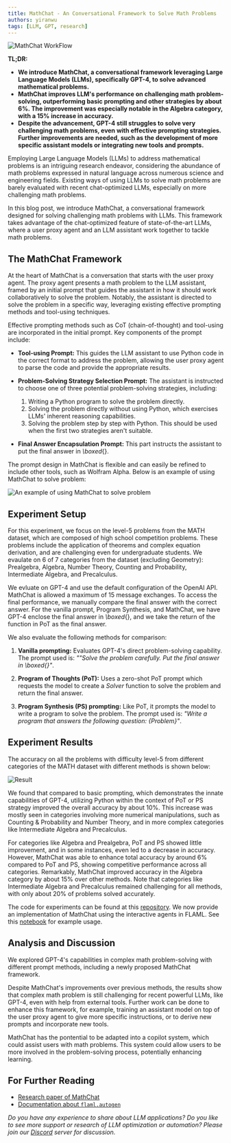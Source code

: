 ```yaml
---
title: MathChat - An Conversational Framework to Solve Math Problems
authors: yiranwu
tags: [LLM, GPT, research]
---
```


![MathChat WorkFlow](img/mathchatflow.png)

**TL;DR:**
* **We introduce MathChat, a conversational framework leveraging Large Language Models (LLMs), specifically GPT-4, to solve advanced mathematical problems.**
* **MathChat improves LLM's performance on challenging math problem-solving, outperforming basic prompting and other strategies by about 6%. The improvement was especially notable in the Algebra category, with a 15% increase in accuracy.**
* **Despite the advancement, GPT-4 still struggles to solve very challenging math problems, even with effective prompting strategies. Further improvements are needed, such as the development of more specific assistant models or integrating new tools and prompts.**

Employing Large Language Models (LLMs) to address mathematical problems is an intriguing research endeavor, considering the abundance of math problems expressed in natural language across numerous science and engineering fields. Existing ways of using LLMs to solve math problems are barely evaluated with recent chat-optimized LLMs, especially on more challenging math problems.

In this blog post, we introduce MathChat, a conversational framework designed for solving challenging math problems with LLMs. This framework takes advantage of the chat-optimized feature of state-of-the-art LLMs, where a user proxy agent and an LLM assistant work together to tackle math problems.

## The MathChat Framework

At the heart of MathChat is a conversation that starts with the user proxy agent. The proxy agent presents a math problem to the LLM assistant, framed by an initial prompt that guides the assistant in how it should work collaboratively to solve the problem. Notably, the assistant is directed to solve the problem in a specific way, leveraging existing effective prompting methods and tool-using techniques.

Effective prompting methods such as CoT (chain-of-thought) and tool-using are incorporated in the initial prompt. Key components of the prompt include:

- **Tool-using Prompt:** This guides the LLM assistant to use Python code in the correct format to address the problem, allowing the user proxy agent to parse the code and provide the appropriate results.

- **Problem-Solving Strategy Selection Prompt:** The assistant is instructed to choose one of three potential problem-solving strategies, including:
  1. Writing a Python program to solve the problem directly.
  2. Solving the problem directly without using Python, which exercises LLMs' inherent reasoning capabilities.
  3. Solving the problem step by step with Python. This should be used when the first two strategies aren't suitable.

- **Final Answer Encapsulation Prompt:** This part instructs the assistant to put the final answer in *\boxed*{}.

The prompt design in MathChat is flexible and can easily be refined to include other tools, such as Wolfram Alpha. Below is an example of using MathChat to solve problem:

![An example of using MathChat to solve problem](img/mathchatexample.jpg)

## Experiment Setup

For this experiment, we focus on the level-5 problems from the MATH dataset, which are composed of high school competition problems. These problems include the application of theorems and complex equation derivation, and are challenging even for undergraduate students. We evaulate on 6 of 7 categories from the dataset (excluding Geometry): Prealgebra, Algebra, Number Theory, Counting and Probability, Intermediate Algebra, and Precalculus.

We evluate on GPT-4 and use the default configuration of the OpenAI API. MathChat is allowed a maximum of 15 message exchanges. To access the final performance, we manually compare the final answer with the correct answer.  For the vanilla prompt, Program Synthesis, and MathChat, we have GPT-4 enclose the final answer in *\boxed*{}, and we take the return of the function in PoT as the final answer.


We also evaluate the following methods for comparison:

1. **Vanilla prompting:** Evaluates GPT-4's direct problem-solving capability. The prompt used is: *""Solve the problem carefully. Put the final answer in \boxed{}"*.

2. **Program of Thoughts (PoT):** Uses a zero-shot PoT prompt which requests the model to create a *Solver* function to solve the problem and return the final answer.

3. **Program Synthesis (PS) prompting:** Like PoT, it prompts the model to write a program to solve the problem. The prompt used is: *"Write a program that answers the following question: \{Problem\}"*.

## Experiment Results

The accuracy on all the problems with difficulty level-5 from different categories of the MATH dataset with different methods is shown below:

![Result](img/result.png)

We found that compared to basic prompting, which demonstrates the innate capabilities of GPT-4, utilizing Python within the context of PoT or PS strategy improved the overall accuracy by about 10%. This increase was mostly seen in categories involving more numerical manipulations, such as Counting & Probability and Number Theory, and in more complex categories like Intermediate Algebra and Precalculus.

For categories like Algebra and Prealgebra, PoT and PS showed little improvement, and in some instances, even led to a decrease in accuracy. However, MathChat was able to enhance total accuracy by around 6% compared to PoT and PS, showing competitive performance across all categories. Remarkably, MathChat improved accuracy in the Algebra category by about 15% over other methods. Note that categories like Intermediate Algebra and Precalculus remained challenging for all methods, with only about 20% of problems solved accurately.

The code for experiments can be found at this [repository](https://github.com/kevin666aa/FLAML/tree/gpt_math_solver/flaml/autogen/math).
We now provide an implementation of MathChat using the interactive agents in FLAML. See this [notebook](https://github.com/microsoft/FLAML/blob/main/notebook/autogen_agent_MathChat.ipynb) for example usage.

## Analysis and Discussion

We explored GPT-4's capabilities in complex math problem-solving with different prompt methods, including a newly proposed MathChat framework.

Despite MathChat's improvements over previous methods, the results show that complex math problem is still challenging for recent powerful LLMs, like GPT-4, even with help from external tools. Further work can be done to enhance this framework, for example, training an assistant model on top of the user proxy agent to give more specific instructions, or to derive new prompts and incorporate new tools.

MathChat has the pontential to be adapted into a copilot system, which could assist users with math problems. This system could allow users to be more involved in the problem-solving process, potentially enhancing learning.

## For Further Reading

* [Research paper of MathChat](https://arxiv.org/abs/2306.01337)
* [Documentation about `flaml.autogen`](/docs/Use-Cases/Auto-Generation)

*Do you have any experience to share about LLM applications? Do you like to see more support or research of LLM optimization or automation? Please join our [Discord](https://discord.gg/Cppx2vSPVP) server for discussion.*
